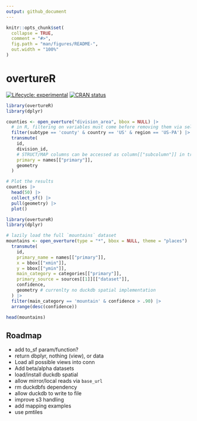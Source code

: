 ```yaml
---
output: github_document
---
```


<!-- README.md is generated from README.Rmd. Please edit that file -->

```r
knitr::opts_chunk$set(
  collapse = TRUE,
  comment = "#>",
  fig.path = "man/figures/README-",
  out.width = "100%"
)
```

# overtureR

<!-- badges: start -->
[![Lifecycle: experimental](https://img.shields.io/badge/lifecycle-experimental-orange.svg)](https://lifecycle.r-lib.org/articles/stages.html#experimental)
[![CRAN status](https://www.r-pkg.org/badges/version/overtureR)](https://CRAN.R-project.org/package=overtureR)
<!-- badges: end -->

```r
library(overtureR)
library(dplyr)

counties <- open_overture("division_area", bbox = NULL) |> 
  # in R, filtering on variables must come before removing them via select
  filter(subtype == 'county' & country == 'US' & region == 'US-PA') |> 
  transmute(
    id,
    division_id,
    # STRUCT/MAP columns can be accessed as column[["subcolumn"]] in transmute
    primary = names[["primary"]],
    geometry
  ) 

# Plot the results
counties |>
  head(50) |> 
  collect_sf() |> 
  pull(geometry) |> 
  plot()
```

```r
library(overtureR)
library(dplyr)

# lazily load the full `mountains` dataset
mountains <- open_overture(type = "*", bbox = NULL, theme = "places") |> 
  transmute(
    id, 
    primary_name = names[["primary"]],
    x = bbox[["xmin"]],
    y = bbox[["ymin"]],
    main_category = categories[["primary"]],
    primary_source = sources[[1]][["dataset"]],
    confidence,
    geometry # currenlty no duckdb spatial implementation
  ) |> 
  filter(main_category == 'mountain' & confidence > .90) |> 
  arrange(desc(confidence))

head(mountains)
```


## Roadmap

- add to_sf param/function?
- return dbplyr, nothing (view), or data
- Load all possible views into conn
- Add beta/alpha datasets
- load/install duckdb spatial
- allow mirror/local reads via `base_url`
- rm duckdbfs dependency
- allow duckdb to write to file
- improve s3 handling
- add mapping examples
- use pmtiles
